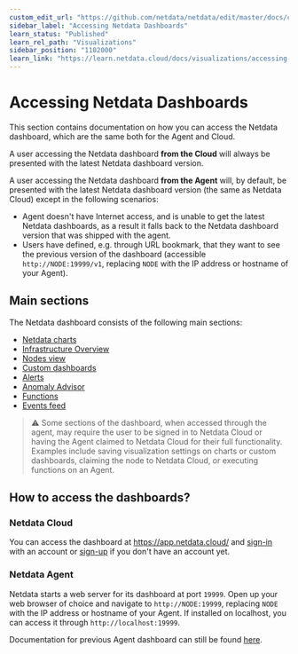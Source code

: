 ```yaml
---
custom_edit_url: "https://github.com/netdata/netdata/edit/master/docs/category-overview-pages/accessing-netdata-dashboards.md"
sidebar_label: "Accessing Netdata Dashboards"
learn_status: "Published"
learn_rel_path: "Visualizations"
sidebar_position: "1102000"
learn_link: "https://learn.netdata.cloud/docs/visualizations/accessing-netdata-dashboards"
---
```


# Accessing Netdata Dashboards

This section contains documentation on how you can access the Netdata dashboard, which are the same both for the Agent and Cloud.

A user accessing the Netdata dashboard **from the Cloud** will always be presented with the latest Netdata dashboard version.

A user accessing the Netdata dashboard **from the Agent** will, by default, be presented with the latest Netdata dashboard version (the same as Netdata Cloud) except in the following scenarios:
* Agent doesn't have Internet access, and is unable to get the latest Netdata dashboards, as a result it falls back to the Netdata dashboard version that 
was shipped with the agent.
* Users have defined, e.g. through URL bookmark, that they want to see the previous version of the dashboard (accessible `http://NODE:19999/v1`, replacing `NODE` with the IP address or hostname of your Agent). 

## Main sections

The Netdata dashboard consists of the following main sections:
* [Netdata charts](/docs/visualizations/netdata-charts)
* [Infrastructure Overview](/docs/visualizations/infrastructure-overview)
* [Nodes view](/docs/visualizations/nodes-tab)
* [Custom dashboards](https://learn.netdata.cloud/docs/visualizations/custom-dashboards)
* [Alerts](/docs/monitor-your-infrastructure/view-active-alerts)
* [Anomaly Advisor](/docs/ml-and-troubleshooting/anomaly-advisor)
* [Functions](/docs/visualizations/functions)
* [Events feed](/docs/visualizations/events-feed)

> ⚠️ Some sections of the dashboard, when accessed through the agent,  may require the user to be signed in to Netdata Cloud or having the Agent claimed to Netdata Cloud for their full functionality. Examples include saving visualization settings on charts or custom dashboards, claiming the node to Netdata Cloud, or executing functions on an Agent.

## How to access the dashboards?

### Netdata Cloud

You can access the dashboard at https://app.netdata.cloud/ and [sign-in](/docs/monitor-your-infrastructure/sign-in-with-email-google-or-github) with an account or [sign-up](/docs/monitor-your-infrastructure/sign-in-with-email-google-or-github#dont-have-a-netdata-cloud-account-yet) if you don't have an account yet.

### Netdata Agent

Netdata starts a web server for its dashboard at port `19999`. Open up your web browser of choice and
navigate to `http://NODE:19999`, replacing `NODE` with the IP address or hostname of your Agent. If installed on localhost, you can access it through `http://localhost:19999`.


Documentation for previous Agent dashboard can still be found [here](/docs/visualizations/legacy-agent-dashboard).
